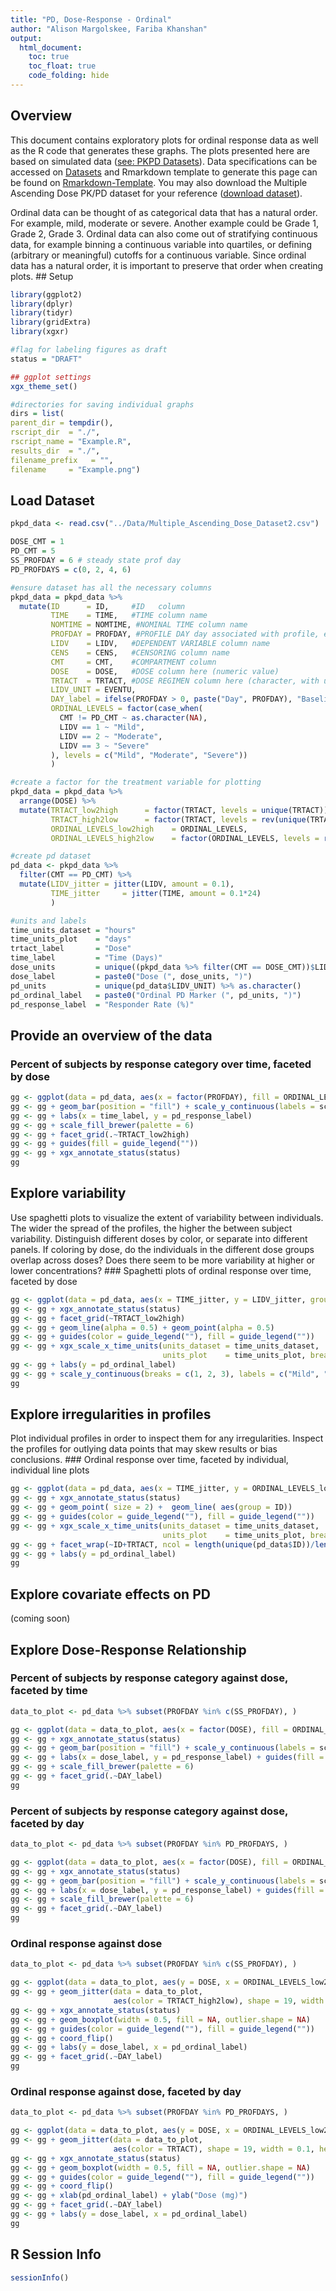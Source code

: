 ```yaml
---
title: "PD, Dose-Response - Ordinal"
author: "Alison Margolskee, Fariba Khanshan"
output:
  html_document:
    toc: true
    toc_float: true
    code_folding: hide
---
```


## Overview
<!--START_EXPLANATION-->
This document contains exploratory plots for ordinal response data as well as the R code that generates these graphs. The plots presented here are based on simulated data ([see: PKPD Datasets](PKPD_Datasets.html)). Data specifications can be accessed on [Datasets](Datasets.html) and Rmarkdown template to generate this page can be found on [Rmarkdown-Template](Rmarkdown/Multiple_Ascending_Dose_PD_ordinal.Rmd). You may also download the Multiple Ascending Dose PK/PD dataset for your reference ([download dataset](Data/Multiple_Ascending_Dose_Dataset2.csv)).

Ordinal data can be thought of as categorical data that has a natural order. For example, mild, moderate or severe. Another example could be Grade 1, Grade 2, Grade 3. Ordinal data can also come out of stratifying continuous data, for example binning a continuous variable into quartiles, or defining (arbitrary or meaningful) cutoffs for a continuous variable. Since ordinal data has a natural order, it is important to preserve that order when creating plots. 
<!--END_EXPLANATION-->
## Setup

```r
library(ggplot2)
library(dplyr)
library(tidyr)
library(gridExtra)
library(xgxr)

#flag for labeling figures as draft
status = "DRAFT"

## ggplot settings
xgx_theme_set()

#directories for saving individual graphs
dirs = list(
parent_dir = tempdir(), 
rscript_dir  = "./", 
rscript_name = "Example.R", 
results_dir  = "./", 
filename_prefix   = "", 
filename     = "Example.png")
```


## Load Dataset

```r
pkpd_data <- read.csv("../Data/Multiple_Ascending_Dose_Dataset2.csv")

DOSE_CMT = 1
PD_CMT = 5
SS_PROFDAY = 6 # steady state prof day
PD_PROFDAYS = c(0, 2, 4, 6)

#ensure dataset has all the necessary columns
pkpd_data = pkpd_data %>%
  mutate(ID      = ID,     #ID   column
         TIME    = TIME,   #TIME column name
         NOMTIME = NOMTIME, #NOMINAL TIME column name
         PROFDAY = PROFDAY, #PROFILE DAY day associated with profile, e.g. day of dose administration
         LIDV    = LIDV,   #DEPENDENT VARIABLE column name
         CENS    = CENS,   #CENSORING column name
         CMT     = CMT,    #COMPARTMENT column
         DOSE    = DOSE,   #DOSE column here (numeric value)
         TRTACT  = TRTACT, #DOSE REGIMEN column here (character, with units), 
         LIDV_UNIT = EVENTU, 
         DAY_label = ifelse(PROFDAY > 0, paste("Day", PROFDAY), "Baseline"), 
         ORDINAL_LEVELS = factor(case_when(
           CMT != PD_CMT ~ as.character(NA), 
           LIDV == 1 ~ "Mild", 
           LIDV == 2 ~ "Moderate", 
           LIDV == 3 ~ "Severe"
         ), levels = c("Mild", "Moderate", "Severe"))
         )

#create a factor for the treatment variable for plotting
pkpd_data = pkpd_data %>%
  arrange(DOSE) %>%
  mutate(TRTACT_low2high      = factor(TRTACT, levels = unique(TRTACT)), 
         TRTACT_high2low      = factor(TRTACT, levels = rev(unique(TRTACT))), 
         ORDINAL_LEVELS_low2high    = ORDINAL_LEVELS, 
         ORDINAL_LEVELS_high2low    = factor(ORDINAL_LEVELS, levels = rev(levels(ORDINAL_LEVELS))))

#create pd dataset
pd_data <- pkpd_data %>%
  filter(CMT == PD_CMT) %>%
  mutate(LIDV_jitter = jitter(LIDV, amount = 0.1), 
         TIME_jitter     = jitter(TIME, amount = 0.1*24)
         )

#units and labels
time_units_dataset = "hours"
time_units_plot    = "days"
trtact_label       = "Dose"
time_label         = "Time (Days)"
dose_units         = unique((pkpd_data %>% filter(CMT == DOSE_CMT))$LIDV_UNIT) %>% as.character()
dose_label         = paste0("Dose (", dose_units, ")")
pd_units           = unique(pd_data$LIDV_UNIT) %>% as.character()
pd_ordinal_label   = paste0("Ordinal PD Marker (", pd_units, ")")
pd_response_label  = "Responder Rate (%)"

```

## Provide an overview of the data

### Percent of subjects by response category over time, faceted by dose

```r
gg <- ggplot(data = pd_data, aes(x = factor(PROFDAY), fill = ORDINAL_LEVELS_high2low))
gg <- gg + geom_bar(position = "fill") + scale_y_continuous(labels = scales::percent)
gg <- gg + labs(x = time_label, y = pd_response_label)
gg <- gg + scale_fill_brewer(palette = 6)
gg <- gg + facet_grid(.~TRTACT_low2high)
gg <- gg + guides(fill = guide_legend(""))
gg <- gg + xgx_annotate_status(status)
gg
```


## Explore variability
<!--START_EXPLANATION-->
Use spaghetti plots to visualize the extent of variability between individuals. The wider the spread of the profiles, the higher the between subject variability. Distinguish different doses by color, or separate into different panels. If coloring by dose, do the individuals in the different dose groups overlap across doses? Does there seem to be more variability at higher or lower concentrations?
<!--END_EXPLANATION-->
### Spaghetti plots of ordinal response over time, faceted by dose

```r
gg <- ggplot(data = pd_data, aes(x = TIME_jitter, y = LIDV_jitter, group = ID))
gg <- gg + xgx_annotate_status(status)
gg <- gg + facet_grid(~TRTACT_low2high)
gg <- gg + geom_line(alpha = 0.5) + geom_point(alpha = 0.5)
gg <- gg + guides(color = guide_legend(""), fill = guide_legend(""))
gg <- gg + xgx_scale_x_time_units(units_dataset = time_units_dataset, 
                                  units_plot    = time_units_plot, breaks = seq(0, 8*24, 24))
gg <- gg + labs(y = pd_ordinal_label)
gg <- gg + scale_y_continuous(breaks = c(1, 2, 3), labels = c("Mild", "Moderate", "Severe"))
gg
```


## Explore irregularities in profiles
<!--START_EXPLANATION-->
Plot individual profiles in order to inspect them for any irregularities. Inspect the profiles for outlying data points that may skew results or bias conclusions.
<!--END_EXPLANATION-->
### Ordinal response over time, faceted by individual, individual line plots

```r
gg <- ggplot(data = pd_data, aes(x = TIME_jitter, y = ORDINAL_LEVELS_low2high))
gg <- gg + xgx_annotate_status(status)
gg <- gg + geom_point( size = 2) +  geom_line( aes(group = ID)) 
gg <- gg + guides(color = guide_legend(""), fill = guide_legend(""))
gg <- gg + xgx_scale_x_time_units(units_dataset = time_units_dataset, 
                                  units_plot    = time_units_plot, breaks = seq(0, 7*24, 7*24))
gg <- gg + facet_wrap(~ID+TRTACT, ncol = length(unique(pd_data$ID))/length(unique(pd_data$DOSE)) )
gg <- gg + labs(y = pd_ordinal_label)
gg
```

## Explore covariate effects on PD

(coming soon)

## Explore Dose-Response Relationship

### Percent of subjects by response category against dose, faceted by time

```r
data_to_plot <- pd_data %>% subset(PROFDAY %in% c(SS_PROFDAY), )

gg <- ggplot(data = data_to_plot, aes(x = factor(DOSE), fill = ORDINAL_LEVELS_high2low)) 
gg <- gg + xgx_annotate_status(status)
gg <- gg + geom_bar(position = "fill") + scale_y_continuous(labels = scales::percent)
gg <- gg + labs(x = dose_label, y = pd_response_label) + guides(fill = guide_legend(""))
gg <- gg + scale_fill_brewer(palette = 6)
gg <- gg + facet_grid(.~DAY_label)
gg
```


### Percent of subjects by response category against dose, faceted by day

```r
data_to_plot <- pd_data %>% subset(PROFDAY %in% PD_PROFDAYS, )

gg <- ggplot(data = data_to_plot, aes(x = factor(DOSE), fill = ORDINAL_LEVELS_high2low)) 
gg <- gg + xgx_annotate_status(status)
gg <- gg + geom_bar(position = "fill") + scale_y_continuous(labels = scales::percent)
gg <- gg + labs(x = dose_label, y = pd_response_label) + guides(fill = guide_legend(""))
gg <- gg + scale_fill_brewer(palette = 6)
gg <- gg + facet_grid(.~DAY_label)
gg
```

### Ordinal response against dose

```r
data_to_plot <- pd_data %>% subset(PROFDAY %in% c(SS_PROFDAY), )

gg <- ggplot(data = data_to_plot, aes(y = DOSE, x = ORDINAL_LEVELS_low2high))
gg <- gg + geom_jitter(data = data_to_plot, 
                       aes(color = TRTACT_high2low), shape = 19, width = 0.1, height = 0, alpha = 0.5)
gg <- gg + xgx_annotate_status(status)
gg <- gg + geom_boxplot(width = 0.5, fill = NA, outlier.shape = NA) 
gg <- gg + guides(color = guide_legend(""), fill = guide_legend(""))
gg <- gg + coord_flip() 
gg <- gg + labs(y = dose_label, x = pd_ordinal_label)
gg <- gg + facet_grid(.~DAY_label)
gg
```

### Ordinal response against dose, faceted by day

```r
data_to_plot <- pd_data %>% subset(PROFDAY %in% PD_PROFDAYS, )

gg <- ggplot(data = data_to_plot, aes(y = DOSE, x = ORDINAL_LEVELS_low2high))+theme_bw()
gg <- gg + geom_jitter(data = data_to_plot, 
                       aes(color = TRTACT), shape = 19, width = 0.1, height = 0, alpha = 0.5)
gg <- gg + xgx_annotate_status(status)
gg <- gg + geom_boxplot(width = 0.5, fill = NA, outlier.shape = NA) 
gg <- gg + guides(color = guide_legend(""), fill = guide_legend(""))
gg <- gg + coord_flip() 
gg <- gg + xlab(pd_ordinal_label) + ylab("Dose (mg)")
gg <- gg + facet_grid(.~DAY_label)
gg <- gg + labs(y = dose_label, x = pd_ordinal_label)
gg
```


## R Session Info
```r
sessionInfo()
```